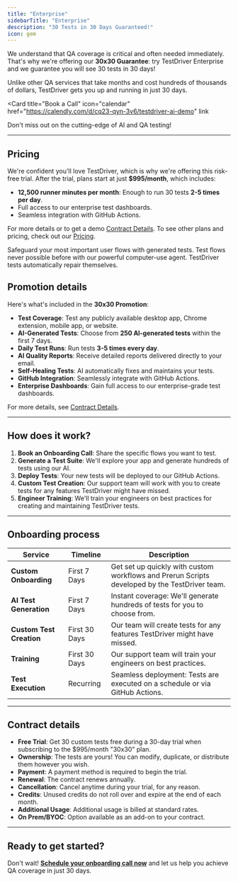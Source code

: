 ```yaml
---
title: "Enterprise"
sidebarTitle: "Enterprise"
description: "30 Tests in 30 Days Guaranteed!"
icon: gem
---
```


We understand that QA coverage is critical and often needed immediately. That's why we're offering our **30x30 Guarantee**: try TestDriver Enterprise and we guarantee you will see 30 tests in 30 days! 

Unlike other QA services that take months and cost hundreds of thousands of dollars, TestDriver gets you up and running in just 30 days.

<Card
  title="Book a Call"
  icon="calendar"
  href="https://calendly.com/d/cq23-qyn-3v6/testdriver-ai-demo"
  link
>
  Don't miss out on the cutting-edge of AI and QA testing!
</Card>


---

## Pricing
We're confident you'll love TestDriver, which is why we're offering this risk-free trial. After the trial, plans start at just **$995/month**, which includes:
- **12,500 runner minutes per month**: Enough to run 30 tests **2-5 times per day**.
- Full access to our enterprise test dashboards.
- Seamless integration with GitHub Actions.

For more details or to get a demo [Contract Details](#contract-details). To see other plans and pricing, check out our [Pricing](/account/pricing).


<CardGroup cols={3}>
  <Card title="Quickly Deploy AI QA Tests">
    Safeguard your most important user flows with generated tests.
  </Card>
  <Card title="Increase Your Total Coverage">
    Test flows never possible before with our powerful computer-use agent.
  </Card>
  <Card title="Spend Less Time on Maintenance">
    TestDriver tests automatically repair themselves.
  </Card>
</CardGroup>

## Promotion details
Here's what's included in the **30x30 Promotion**:

- **Test Coverage**: Test any publicly available desktop app, Chrome extension, mobile app, or website.
- **AI-Generated Tests**: Choose from **250 AI-generated tests** within the first 7 days.
- **Daily Test Runs**: Run tests **3-5 times every day**.
- **AI Quality Reports**: Receive detailed reports delivered directly to your email.
- **Self-Healing Tests**: AI automatically fixes and maintains your tests.
- **GitHub Integration**: Seamlessly integrate with GitHub Actions.
- **Enterprise Dashboards**: Gain full access to our enterprise-grade test dashboards.

For more details, see [Contract Details](#contract-details).

---

## How does it work?

1. **Book an Onboarding Call**: Share the specific flows you want to test.
2. **Generate a Test Suite**: We'll explore your app and generate hundreds of tests using our AI.
3. **Deploy Tests**: Your new tests will be deployed to our GitHub Actions.
4. **Custom Test Creation**: Our support team will work with you to create tests for any features TestDriver might have missed.
5. **Engineer Training**: We'll train your engineers on best practices for creating and maintaining TestDriver tests.

---

## Onboarding process

| Service               | Timeline       | Description                                                                 |
|-----------------------|----------------|-----------------------------------------------------------------------------|
| **Custom Onboarding** | First 7 Days   | Get set up quickly with custom workflows and Prerun Scripts developed by the TestDriver team. |
| **AI Test Generation**| First 7 Days   | Instant coverage: We'll generate hundreds of tests for you to choose from.  |
| **Custom Test Creation** | First 30 Days | Our team will create tests for any features TestDriver might have missed.   |
| **Training**          | First 30 Days  | Our support team will train your engineers on best practices.               |
| **Test Execution**    | Recurring      | Seamless deployment: Tests are executed on a schedule or via GitHub Actions.|

---

## Contract details

- **Free Trial**: Get 30 custom tests free during a 30-day trial when subscribing to the $995/month "30x30" plan.
- **Ownership**: The tests are yours! You can modify, duplicate, or distribute them however you wish.
- **Payment**: A payment method is required to begin the trial.
- **Renewal**: The contract renews annually.
- **Cancellation**: Cancel anytime during your trial, for any reason.
- **Credits**: Unused credits do not roll over and expire at the end of each month.
- **Additional Usage**: Additional usage is billed at standard rates.
- **On Prem/BYOC**: Option available as an add-on to your contract.

---

## Ready to get started?
Don't wait! <a href={calendar}>**Schedule your onboarding call now**</a> and let us help you achieve QA coverage in just 30 days.
